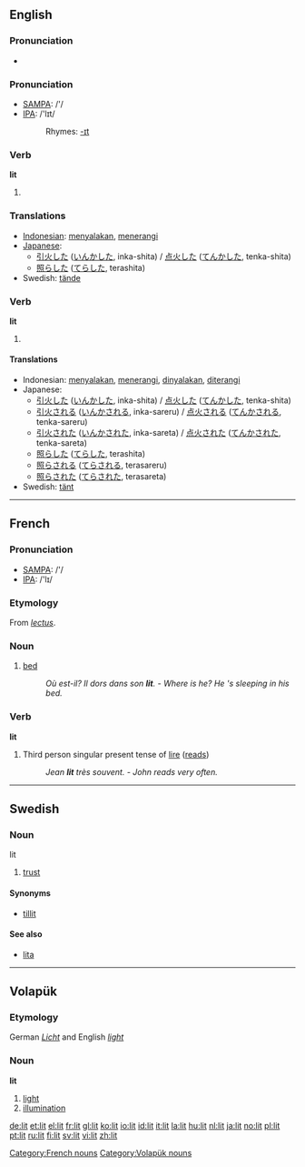 {{wikipedia|LIT}}
==English==

===Pronunciation===
*{{audio|en-us-lit.ogg|Audio (US)}}

=== Pronunciation ===
*[[w:SAMPA|SAMPA]]: /'/
*[[w:IPA|IPA]]: /'lɪt/
*:Rhymes: [[Rhymes:English:-ɪt|-ɪt]]

=== Verb ===
'''lit'''

# {{past of|light}}

=== Translations ===
*[[Indonesian]]: [[nyala|menyalakan]], [[terang|menerangi]]
*[[Japanese]]: 
** [[引火]]した ([[いんか]]した, inka-shita) / [[点火]]した ([[てんか]]した, tenka-shita)
** [[照らした]] ([[てらした]], terashita)
*Swedish: [[tände]]

=== Verb ===
'''lit'''

# {{past participle of|light}}

==== Translations ====
*Indonesian: [[nyala|menyalakan]], [[terang|menerangi]], [[nyala|dinyalakan]], [[terang|diterangi]]
*Japanese: 
** [[引火]]した ([[いんか]]した, inka-shita) / [[点火]]した ([[てんか]]した, tenka-shita)
** [[引火]]される ([[いんか]]される, inka-sareru) / [[点火]]される ([[てんか]]される, tenka-sareru)
** [[引火]]された ([[いんか]]された, inka-sareta) / [[点火]]された ([[てんか]]された, tenka-sareta)
** [[照らした]] ([[てらした]], terashita)
** [[照らされる]] ([[てらされる]], terasareru)
** [[照らされた]] ([[てらされた]], terasareta)
*Swedish: [[tänt]]

----

==French==
===Pronunciation===
*[[w:SAMPA|SAMPA]]: /'/
*[[w:IPA|IPA]]: /'lɪ/
===Etymology===
From {{L.|lang=French}} ''[[lectus]]''.

===Noun===
{{fr-noun|m}}
# [[bed]]
#: ''Où est-il? Il dors dans son '''lit'''.'' - ''Where is he? He 's sleeping in his bed.''

=== Verb ===
'''lit'''

# Third person singular present tense of [[lire]] ([[reads]])
#: ''Jean '''lit''' très souvent.'' - ''John reads very often.''

[[Category:French nouns]]

----

== Swedish ==
=== Noun ===
;lit
#[[trust]]

====Synonyms====
*[[tillit]]
====See also====
*[[lita]]

----

==Volapük==
{{vo-noun|lit}}
===Etymology===
German ''[[Licht]]'' and English ''[[light]]''
===Noun===
'''lit'''

# [[light]]
# [[illumination]]

[[Category:Volapük nouns]]

[[de:lit]]
[[et:lit]]
[[el:lit]]
[[fr:lit]]
[[gl:lit]]
[[ko:lit]]
[[io:lit]]
[[id:lit]]
[[it:lit]]
[[la:lit]]
[[hu:lit]]
[[nl:lit]]
[[ja:lit]]
[[no:lit]]
[[pl:lit]]
[[pt:lit]]
[[ru:lit]]
[[fi:lit]]
[[sv:lit]]
[[vi:lit]]
[[zh:lit]]